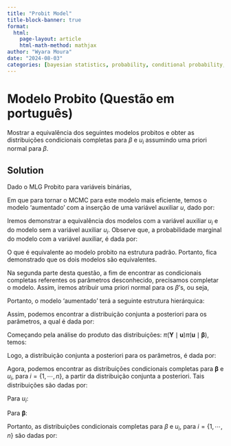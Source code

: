 ```yaml
---
title: "Probit Model"
title-block-banner: true
format:
  html:
    page-layout: article
    html-math-method: mathjax
author: "Wyara Moura"
date: "2024-08-03"
categories: [bayesian statistics, probability, conditional probability, probit]
---
```


::: hidden
```{=tex}
\usepackage{amsfonts}
\usepackage{dsfont}
\renewcommand{\baselinestretch}{1.2}
\renewcommand{\arraystretch}{1.2}
```
:::

# Modelo Probito (Questão em português)
Mostrar a equivalência dos seguintes modelos probitos e obter as distribuições condicionais completas para $\beta$ e $u_{i}$ assumindo uma priori normal para $\beta$.

## Solution

Dado o MLG Probito para variáveis binárias,
\begin{equation*}
\begin{array}{rclll}
Y_{i} & \sim & \textrm{Ber}(\Phi(\textbf{X}_{i}\boldsymbol{\beta})) \\
\end{array}
\end{equation*}

Em que para tornar o MCMC para este modelo mais eficiente, temos o modelo 'aumentado' com a inserção de uma variável auxiliar $u$, dado por:
\begin{equation*}
\begin{array}{rclll}
u_{i} & \sim & \mathcal{N}(\textbf{X}_{i}\boldsymbol{\beta}, 1) \\
Y_{i} & = & 
\begin{cases}
1, & \text{se } u_{i} > 0 \\
0, & \text{se } u_{i} \leq 0.
\end{cases}
\end{array}
\end{equation*}

Iremos demonstrar a equivalência dos modelos com a variável auxiliar $u_{i}$ e do modelo sem a variável auxiliar $u_{i}$. Observe que, a probabilidade marginal do modelo com a variável auxiliar, é dada por:
\begin{equation*}
\begin{array}{rclll}
\mathbb{P}(Y_{i} = 1) & = & \mathbb{E}(Y_{i}) \; = \; \mathbb{E}_{u_{i}}[\mathbb{E}(Y_{i}\mid u_{i})] \; = \; \mathbb{E}_{u_{i}}[\mathbb{1}(u_{i} > 0)] \\
& = & \mathbb{P}(u_{i} > 0) \\
& = & 1 - \mathbb{P}(u_{i} \leq 0) \\
& = & 1 - \mathbb{P}\left( Z_{i} \leq \dfrac{0 - \textbf{X}_{i}\boldsymbol{\beta}}{1} \right)\\
& = & 1 - \Phi(- \textbf{X}_{i}\boldsymbol{\beta}) \\
& = & 1 - \left[ 1 - \Phi(\textbf{X}_{i}\boldsymbol{\beta})\right] \\
& = & \Phi(\textbf{X}_{i}\boldsymbol{\beta}) \\
\end{array}
\end{equation*}

O que é equivalente ao modelo probito na estrutura padrão. Portanto, fica demonstrado que os dois modelos são equivalentes.

Na segunda parte desta questão, a fim de encontrar as condicionais completas referentes os parâmetros desconhecido, precisamos completar o modelo. Assim, iremos atribuir uma priori normal para os $\beta$'s, ou seja,
\begin{equation*}
\begin{array}{rclll}
\pi(\boldsymbol{\beta}) & \sim & \mathcal{N}_{p}(\textbf{b}, \textbf{V} ) \\
\end{array}
\end{equation*}

Portanto, o modelo 'aumentado' terá a seguinte estrutura hierárquica:
\begin{equation*}
\begin{array}{lclll}
Y_{i} & = & 
\begin{cases}
1, & \text{se } u_{i} > 0 \\
0, & \text{se } u_{i} \leq 0. \\
\end{cases} \\
u_{i}\mid \boldsymbol{\beta} & \sim & \mathcal{N}(\textbf{X}_{i}\boldsymbol{\beta}, 1) \\
\boldsymbol{\beta} & \sim & \mathcal{N}_{p}(\textbf{b}, \textbf{V} ) 
\end{array}
\end{equation*}

Assim, podemos encontrar a distribuição conjunta a posteriori para os parâmetros, a qual é dada por:
\begin{equation*}
\begin{array}{rclll}
\pi(\boldsymbol{\beta}, \textbf{u}\mid\textbf{Y}) & \propto &  \pi(\boldsymbol{\beta}, \textbf{u},\textbf{Y})\\
 & \propto &  \pi(\textbf{Y}\mid\boldsymbol{\beta}, \textbf{u})\pi( \textbf{u}\mid\boldsymbol{\beta})\pi(\boldsymbol{\beta})\\
 & \propto &  \pi(\textbf{Y}\mid\textbf{u})\pi( \textbf{u}\mid\boldsymbol{\beta})\pi(\boldsymbol{\beta})\\
\end{array}
\end{equation*}

Começando pela análise do produto das distribuições: $\pi(\textbf{Y}\mid\textbf{u})\pi( \textbf{u}\mid\boldsymbol{\beta})$, temos:
\begin{equation*}
\begin{array}{rclll}
\pi(\textbf{Y}\mid\textbf{u})\pi( \textbf{u}\mid\boldsymbol{\beta}) & = &  \displaystyle\prod_{i=1}^{n}[\pi(Y_{i}\mid u_{i})\pi(u_{i}\mid\boldsymbol{\beta})]\\[12pt]

 & = &  \displaystyle\prod_{i=1}^{n} [ \mathbb{1}(Y_{i} = 1)\mathbb{1}(u_{i} > 0) + \mathbb{1}(Y_{i} = 0)\mathbb{1}(u_{i} \leq 0) ] \times \\[10pt]

 &  & \times \dfrac{1}{\sqrt{2\pi}}\exp{\left\{-\dfrac{1}{2}(u_{i} - \textbf{X}_{i}\boldsymbol{\beta})^2\right\}}\\[10pt]
 
 & = &  \displaystyle\prod_{i=1}^{n} \left[ \dfrac{1}{\sqrt{2\pi}}\exp{\left\{-\dfrac{1}{2}(u_{i} - \textbf{X}_{i}\boldsymbol{\beta})^2\right\}}\mathbb{1}(Y_{i} = 1)\mathbb{1}(u_{i} > 0) \right. + \\[10pt]
 & & + \left. \dfrac{1}{\sqrt{2\pi}}\exp{\left\{-\dfrac{1}{2}(u_{i} - \textbf{X}_{i}\boldsymbol{\beta})^2\right\}}\mathbb{1}(Y_{i} = 0)\mathbb{1}(u_{i} \leq 0) \right] \\
\end{array}
\end{equation*}

Logo, a distribuição conjunta a posteriori para os parâmetros, é dada por:
\begin{equation*}
\begin{array}{rclll}
\pi(\boldsymbol{\beta}, \textbf{u}\mid\textbf{Y}) & \propto &  \pi(\textbf{Y}\mid\textbf{u})\pi( \textbf{u}\mid\boldsymbol{\beta})\pi(\boldsymbol{\beta})\\[10pt]
& \propto &  \displaystyle\prod_{i=1}^{n} \left[ \dfrac{1}{\sqrt{2\pi}}\exp{\left\{-\dfrac{1}{2}(u_{i} - \textbf{X}_{i}\boldsymbol{\beta})^2\right\}}\mathbb{1}(Y_{i} = 1)\mathbb{1}(u_{i} > 0) \right. + \\[12pt]
 & & + \left. \dfrac{1}{\sqrt{2\pi}}\exp{\left\{-\dfrac{1}{2}(u_{i} - \textbf{X}_{i}\boldsymbol{\beta})^2\right\}}\mathbb{1}(Y_{i} = 0)\mathbb{1}(u_{i} \leq 0) \right] \times\\[12pt]
 & & \times \exp{\left\{-\dfrac{1}{2}(\boldsymbol{\beta} - \textbf{b})^{\top}\textbf{V}^{-1}(\boldsymbol{\beta} - \textbf{b})\right\}}
\end{array}
\end{equation*}

Agora, podemos encontrar as distribuições condicionais completas para $\boldsymbol{\beta}$ e $u_{i}$, para $i = \{1, \cdots, n\}$, a partir da distribuição conjunta a posteriori. Tais distribuições são dadas por:

Para $u_{i}$:
\begin{equation*}
\begin{array}{rclll}
\pi(u_{i}\mid\boldsymbol{\beta}, Y_{i},\textbf{X}_{i}) & \propto &  [\pi(Y_{i}\mid u_{i})\pi(u_{i}\mid\boldsymbol{\beta})]\pi(\boldsymbol{\beta})\\[8pt]
 
 & \propto &  \left[ \dfrac{1}{\sqrt{2\pi}}\exp{\left\{-\dfrac{1}{2}(u_{i} - \textbf{X}_{i}\boldsymbol{\beta})^2\right\}}\mathbb{1}(Y_{i} = 1)\mathbb{1}(u_{i} > 0) \right. + \\[8pt]
 & & + \left. \dfrac{1}{\sqrt{2\pi}}\exp{\left\{-\dfrac{1}{2}(u_{i} - \textbf{X}_{i}\boldsymbol{\beta})^2\right\}}\mathbb{1}(Y_{i} = 0)\mathbb{1}(u_{i} \leq 0) \right] \\[8pt]

& \propto &
\begin{cases}
\mathcal{N}(\textbf{X}_{i}\boldsymbol{\beta}, 1)\mathbb{1}(u_{i} > 0) , & \text{se } Y_{i} = 1 \\
\mathcal{N}(\textbf{X}_{i}\boldsymbol{\beta}, 1)\mathbb{1}(u_{i} \leq 0), & \text{se } Y_{i} = 0. \\
\end{cases} \\[5pt]
\end{array}
\end{equation*} 

Para $\boldsymbol{\beta}$:
\begin{equation*}
\begin{array}{rclll}
\pi(\boldsymbol{\beta}\mid\textbf{u}, \textbf{Y},\textbf{X}) & \propto &  \pi(\textbf{Y}\mid\textbf{u})\pi( \textbf{u}\mid\boldsymbol{\beta})\pi(\boldsymbol{\beta})\\[5pt]
 
 & \propto & \exp{\left\{-\dfrac{1}{2}(\textbf{u} - \textbf{X}\boldsymbol{\beta})^{\top}(\textbf{u} - \textbf{X}\boldsymbol{\beta})\right\}} \cdot \exp{\left\{-\dfrac{1}{2}(\boldsymbol{\beta} - \textbf{b})^{\top}\textbf{V}^{-1}(\boldsymbol{\beta} - \textbf{b})\right\}} \\[8pt]

& \propto & \exp{\left\{-\dfrac{1}{2}\left(\textbf{u}^{\top}\textbf{u} - \textbf{u}^{\top}\textbf{X}\boldsymbol{\beta} - \boldsymbol{\beta}^{\top}\textbf{X}^{\top}\textbf{u} + \boldsymbol{\beta}^{\top}\textbf{X}^{\top}\textbf{X}\boldsymbol{\beta} + \right. \right.}\\[8pt]
& & \left. \left. + \boldsymbol{\beta}^{\top}\textbf{V}^{-1}\boldsymbol{\beta} - \boldsymbol{\beta}^{\top}\textbf{V}^{-1}\textbf{b} - \textbf{b}^{\top}\textbf{V}^{-1}\boldsymbol{\beta} + \textbf{b}^{\top}\textbf{V}^{-1}\textbf{b}\right) \right\} \\[8pt]
\end{array}
\end{equation*} 

\begin{equation*}
\begin{array}{rclll}

& \propto & \exp{\left\{-\dfrac{1}{2}\left(\boldsymbol{\beta}^{\top}\textbf{X}^{\top}\textbf{X}\boldsymbol{\beta} + \boldsymbol{\beta}^{\top}\textbf{V}^{-1}\boldsymbol{\beta} - \boldsymbol{\beta}^{\top}\textbf{X}^{\top}\textbf{u} -  \boldsymbol{\beta}^{\top}\textbf{V}^{-1}\textbf{b}\right)\right\}}\\[8pt]

& \propto & \exp{\left\{-\dfrac{1}{2}\left[\boldsymbol{\beta}^{\top} \left( \textbf{X}^{\top}\textbf{X} + \textbf{V}^{-1} \right) \boldsymbol{\beta} - \boldsymbol{\beta}^{\top} \left( \textbf{X}^{\top}\textbf{u} +  \textbf{V}^{-1}\textbf{b} \right)\right]\right.}\\[9pt]

& & \left. \left. - (\textbf{u}^{\top}\textbf{X} + \textbf{b}^{\top}\textbf{V}^{-1})\boldsymbol{\beta} \right] \right\} \\[8pt]

& \propto & \mathcal{N}_{p}\left[\left( \textbf{X}^{\top}\textbf{X} + \textbf{V}^{-1} \right)^{-1}\left( \textbf{X}^{\top}\textbf{u} +  \textbf{V}^{-1}\textbf{b}\right), \left( \textbf{X}^{\top}\textbf{X} + \textbf{V}^{-1} \right)^{-1} \right]\\[9pt]
\end{array}
\end{equation*} 

Portanto, as distribuições condicionais completas para $\beta$ e $u_{i}$, para $i = \{1, \cdots, n\}$ são dadas por:
\begin{equation*}
\begin{array}{rclll}
\pi(u_{i}\mid\boldsymbol{\beta}, Y_{i},\textbf{X}_{i}) & \sim &
\begin{cases}
\mathcal{N}(\textbf{X}_{i}\boldsymbol{\beta}, 1)\mathbb{1}(u_{i} > 0) , & \text{se } Y_{i} = 1 \\
\mathcal{N}(\textbf{X}_{i}\boldsymbol{\beta}, 1)\mathbb{1}(u_{i} \leq 0), & \text{se } Y_{i} = 0. \\
\end{cases} \\[16pt]

\pi(\boldsymbol{\beta}\mid\textbf{u}, \textbf{Y},\textbf{X}) & \sim & \mathcal{N}_{p}\left[\left( \textbf{X}^{\top}\textbf{X} + \textbf{V}^{-1} \right)^{-1}\left( \textbf{X}^{\top}\textbf{u} +  \textbf{V}^{-1}\textbf{b}\right), \left( \textbf{X}^{\top}\textbf{X} + \textbf{V}^{-1} \right)^{-1} \right]
\end{array}
\end{equation*} 

